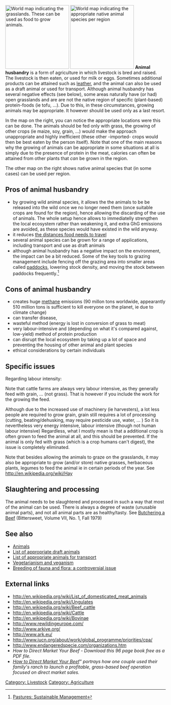 {{inaccurate|Speculative, unsourced content presented as fact. Overemphasis on natives (implicit assumption that native plants and animals are more appropriate, which is not automatically true). See {{talk page}}. }} 

[[File:World vegetation zones.png |thumb|right|200px|World map indicating the grasslands. These can be used as food to grow animals.]]
[[File:Grass to meat.png|thumb|right|200px|World map indicating the appropriate native animal species per region]] 
'''Animal husbandry''' is a form of agriculture in which livestock is bred and raised. The livestock is then eaten, or used for milk or eggs. Sometimes additional products can be attained such as [[leather]], and the animal can also be used as a draft animal or used for transport. Although animal husbandry has several negative effects (see below), some areas naturally have (or had) open grasslands and are are not the native region of specific (plant-based) protein-foods (ie tofu, ...). Due to this, in these circumstances, growing animals may be appropriate. It however should be used only as a last resort.

In the map on the right, you can notice the appropriate locations were this can be done. The animals should be fed only with grass, the growing of other crops (ie maize, soy, grain, ...) would make the approach unappropriate and highly inefficient (these other -imported- crops would then be best eaten by the person itself). Note that one of the main reasons why the growing of animals can be appropriate in some situations at all is simply due to the presence of protein in the meat, calories can often be attained from other plants that ''can'' be grown in the region.

The other map on the right shows native animal species that (in some cases) can be used per region. 

==Pros of animal husbandry==
* by growing wild animal species, it allows the the animals to be be released into the wild once we no longer need them (once suitable crops are found for the region), hence allowing the discarding of the use of animals. The whole setup hence allows to immediatelly strengthen the local ecosystem rather than weakening it, and extra GhG emissions are avoided, as these species would have existed in the wild anyway.
* it reduces [[Food distribution|the distances food needs to travel]]
* several animal species can be grown for a range of applications, including transport and use as draft animals
* although animal husbandry has a negative impact on the environment, the impact can be a bit reduced. Some of the key tools to grazing management include fencing off the grazing area into smaller areas called [[Field (agriculture)|paddocks]]{{w|Field (agriculture)}}, lowering stock density, and moving the stock between paddocks frequently.<ref>[http://attra.ncat.org/attra-pub/sustpast.html Pastures: Sustainable Management<!-- Bot generated title -->]</ref>

==Cons of animal husbandry==
* creates huge [[methane]] emissions (90 millon tons worldwide, appearantly 510 million tons is sufficient to kill everyone on the planet, ie due to climate change)
* can transfer disease, 
* wasteful method (energy is lost in conversion of grass to meat)
* very labour-intensive and (depending on what it's compared against, low-yield) method of protein production
* can disrupt the local ecosystem by taking up a lot of space and preventing the housing of other animal and plant species
* ethical considerations by certain individuals

==Specific issues==
Regarding labour intensity:

Note that cattle farms are always very labour intensive, as they generally feed with grain, ... (not grass). That is however if you include the work for the growing the feed.{{fact}}

Although due to the increased use of machinery (ie harvesters), a lot less people are required to grow grain, grain still requires a lot of processing (cutting, beating/dehusking, may require pesticide use, water, ... ) So it is nevertheless very energy intensive, labour intensive (though not human labour intensive) Regardless, what I mostly mean is that a additional crop is often grown to feed the animal at all, and this should be prevented. If the animal is only fed with grass (which is a crop humans can't digest), the issue is completely eliminated.

Note that besides allowing the animals to graze on the grasslands, it may also be appropriate to grow (and/or store) native grasses, herbaceous plants, legumes to feed the animal ie in certain periods of the year. See http://en.wikipedia.org/wiki/Hay

==Slaughtering and processing==
The animal needs to be slaughtered and processed in such a way that most of the animal can be used. There is always a degree of waste (unusable animal parts), and not all animal parts are as healthy/tasty. See [[Butchering a Beef]] (Bittersweet, Volume VII, No. 1, Fall 1979) 

== See also ==
*[[Animals]]
*[[List of appropriate draft animals]]
*[[List of appropriate animals for transport]]
*[[Vegetarianism and veganism]]
*[[Plant breeding|Breeding of fauna and flora: a controversial issue]]

== External links ==
* http://en.wikipedia.org/wiki/List_of_domesticated_meat_animals
* http://en.wikipedia.org/wiki/Ungulates
* http://en.wikipedia.org/wiki/Beef_cattle
* http://en.wikipedia.org/wiki/Cattle
* http://en.wikipedia.org/wiki/Bovinae
* http://www.rewildingeurope.com/
* http://www.arkive.org/
* http://www.ark.eu/
* http://www.iucn.org/about/work/global_programme/priorities/cpa/
* http://www.endangeredspecie.com/organizations.htm
* ''How to Direct Market Your Beef - Download this 96 page book free as a PDF file.''
* ''[http://www.sare.org/publications/beef.htm How to Direct Market Your Beef]" portrays how one couple used their family's ranch to launch a profitable, grass-based beef operation focused on direct market sales. ''  

[[Category: Livestock]]
[[Category: Agriculture]]